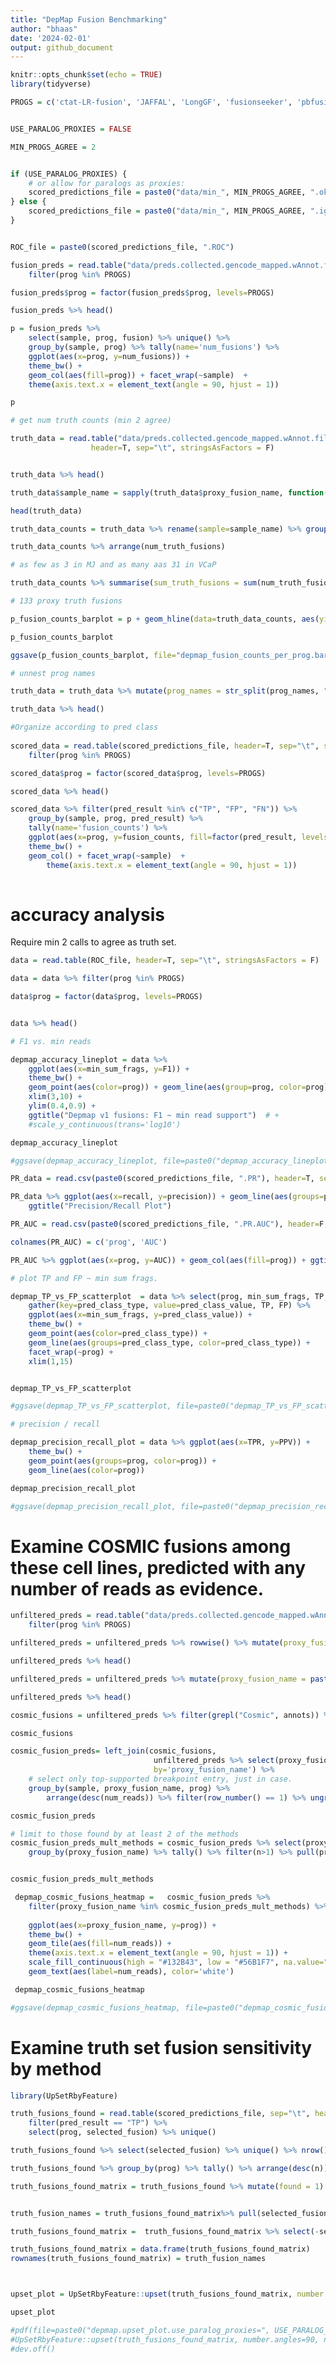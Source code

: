 ```yaml
---
title: "DepMap Fusion Benchmarking"
author: "bhaas"
date: '2024-02-01'
output: github_document
---
```


```r
knitr::opts_chunk$set(echo = TRUE)
library(tidyverse)
```



```r

PROGS = c('ctat-LR-fusion', 'JAFFAL', 'LongGF', 'fusionseeker', 'pbfusion'); 


USE_PARALOG_PROXIES = FALSE

MIN_PROGS_AGREE = 2


if (USE_PARALOG_PROXIES) {
    # or allow for paralogs as proxies:
    scored_predictions_file = paste0("data/min_", MIN_PROGS_AGREE, ".okPara_ignoreUnsure.results.scored")
} else {
    scored_predictions_file = paste0("data/min_", MIN_PROGS_AGREE, ".ignoreUnsure.results.scored")
}


ROC_file = paste0(scored_predictions_file, ".ROC")

```



```r

fusion_preds = read.table("data/preds.collected.gencode_mapped.wAnnot.filt.pass", header=T, sep="\t", stringsAsFactors = F) %>%
    filter(prog %in% PROGS)

fusion_preds$prog = factor(fusion_preds$prog, levels=PROGS)

fusion_preds %>% head()
```



```r

p = fusion_preds %>% 
    select(sample, prog, fusion) %>% unique() %>%
    group_by(sample, prog) %>% tally(name='num_fusions') %>%
    ggplot(aes(x=prog, y=num_fusions)) +
    theme_bw() +
    geom_col(aes(fill=prog)) + facet_wrap(~sample)  + 
    theme(axis.text.x = element_text(angle = 90, hjust = 1)) 

p 
```



```r

# get num truth counts (min 2 agree)

truth_data = read.table("data/preds.collected.gencode_mapped.wAnnot.filt.pass.proxy_assignments.byProgAgree.min_2.truth_set",
                  header=T, sep="\t", stringsAsFactors = F)


truth_data %>% head()

```

```r

truth_data$sample_name = sapply(truth_data$proxy_fusion_name, function(x) { str_split(x, "\\|")[[1]][1]})

head(truth_data)

truth_data_counts = truth_data %>% rename(sample=sample_name) %>% group_by(sample) %>% tally(name='num_truth_fusions')

truth_data_counts %>% arrange(num_truth_fusions)

# as few as 3 in MJ and as many aas 31 in VCaP

```

```r

truth_data_counts %>% summarise(sum_truth_fusions = sum(num_truth_fusions))

# 133 proxy truth fusions

```


```r

p_fusion_counts_barplot = p + geom_hline(data=truth_data_counts, aes(yintercept=num_truth_fusions))

p_fusion_counts_barplot

```


```r

ggsave(p_fusion_counts_barplot, file="depmap_fusion_counts_per_prog.barplot.svg", width=7, height=5)

```



```r
# unnest prog names

truth_data = truth_data %>% mutate(prog_names = str_split(prog_names, ","))  %>% unnest(prog_names)

truth_data %>% head()
```



```r
#Organize according to pred class
    
scored_data = read.table(scored_predictions_file, header=T, sep="\t", stringsAsFactors = F) %>% 
    filter(prog %in% PROGS)

scored_data$prog = factor(scored_data$prog, levels=PROGS)

scored_data %>% head()


```


```r

scored_data %>% filter(pred_result %in% c("TP", "FP", "FN")) %>% 
    group_by(sample, prog, pred_result) %>% 
    tally(name='fusion_counts') %>%
    ggplot(aes(x=prog, y=fusion_counts, fill=factor(pred_result, levels=c('FP', 'TP', 'FN')))) + 
    theme_bw() +
    geom_col() + facet_wrap(~sample)  +
        theme(axis.text.x = element_text(angle = 90, hjust = 1)) 
    

```


# accuracy analysis

Require min 2 calls to agree as truth set.

```r



data = read.table(ROC_file, header=T, sep="\t", stringsAsFactors = F) 

data = data %>% filter(prog %in% PROGS)

data$prog = factor(data$prog, levels=PROGS)


data %>% head()
```



```r


# F1 vs. min reads

depmap_accuracy_lineplot = data %>% 
    ggplot(aes(x=min_sum_frags, y=F1)) + 
    theme_bw() +
    geom_point(aes(color=prog)) + geom_line(aes(group=prog, color=prog)) +
    xlim(3,10) + 
    ylim(0.4,0.9) +
    ggtitle("Depmap v1 fusions: F1 ~ min read support")  # +
    #scale_y_continuous(trans='log10')

depmap_accuracy_lineplot
```


```r

#ggsave(depmap_accuracy_lineplot, file=paste0("depmap_accuracy_lineplot.use_paralog_proxies=", USE_PARALOG_PROXIES, ".svg"), width=7, height=4)

```


```r

PR_data = read.csv(paste0(scored_predictions_file, ".PR"), header=T, sep="\t", stringsAsFactors = F)

PR_data %>% ggplot(aes(x=recall, y=precision)) + geom_line(aes(groups=prog, color=prog)) + theme_bw() +
    ggtitle("Precision/Recall Plot")


```


```r

PR_AUC = read.csv(paste0(scored_predictions_file, ".PR.AUC"), header=F, sep="\t")

colnames(PR_AUC) = c('prog', 'AUC')

PR_AUC %>% ggplot(aes(x=prog, y=AUC)) + geom_col(aes(fill=prog)) + ggtitle("PR-AUC") + theme_bw()

```



```r

# plot TP and FP ~ min sum frags.

depmap_TP_vs_FP_scatterplot  = data %>% select(prog, min_sum_frags, TP, FP) %>% 
    gather(key=pred_class_type, value=pred_class_value, TP, FP) %>%
    ggplot(aes(x=min_sum_frags, y=pred_class_value)) + 
    theme_bw() +
    geom_point(aes(color=pred_class_type)) +
    geom_line(aes(groups=pred_class_type, color=pred_class_type)) +
    facet_wrap(~prog) +
    xlim(1,15)


depmap_TP_vs_FP_scatterplot 
```



```r

#ggsave(depmap_TP_vs_FP_scatterplot, file=paste0("depmap_TP_vs_FP_scatterplot.use_paralog_proxies=", USE_PARALOG_PROXIES, ".svg"), width=7, height=5)

```



```r

# precision / recall 

depmap_precision_recall_plot = data %>% ggplot(aes(x=TPR, y=PPV)) + 
    theme_bw() +
    geom_point(aes(groups=prog, color=prog)) +
    geom_line(aes(color=prog)) 

depmap_precision_recall_plot 
```


```r

#ggsave(depmap_precision_recall_plot, file=paste0("depmap_precision_recall_plot.use_paralog_proxies=", USE_PARALOG_PROXIES, ".svg"), width=5, height=3)

```




# Examine COSMIC fusions among these cell lines, predicted with any number of reads as evidence.

```r

unfiltered_preds = read.table("data/preds.collected.gencode_mapped.wAnnot.gz", header=T, sep="\t") %>%
    filter(prog %in% PROGS)

```

```r

unfiltered_preds = unfiltered_preds %>% rowwise() %>% mutate(proxy_fusion_name = paste(sort(str_split(fusion, "--")[[1]]), collapse="--"))

unfiltered_preds %>% head()
```
```r

unfiltered_preds = unfiltered_preds %>% mutate(proxy_fusion_name = paste(sample, proxy_fusion_name, sep ="|"))

unfiltered_preds %>% head()

```





```r

cosmic_fusions = unfiltered_preds %>% filter(grepl("Cosmic", annots)) %>% select(sample, proxy_fusion_name) %>% unique()

cosmic_fusions 
```

```r

cosmic_fusion_preds= left_join(cosmic_fusions, 
                                unfiltered_preds %>% select(proxy_fusion_name, prog, num_reads),
                                by='proxy_fusion_name') %>%
    # select only top-supported breakpoint entry, just in case.
    group_by(sample, proxy_fusion_name, prog) %>% 
        arrange(desc(num_reads)) %>% filter(row_number() == 1) %>% ungroup()

cosmic_fusion_preds
```


```r

# limit to those found by at least 2 of the methods
cosmic_fusion_preds_mult_methods = cosmic_fusion_preds %>% select(proxy_fusion_name, prog) %>% unique() %>% 
    group_by(proxy_fusion_name) %>% tally() %>% filter(n>1) %>% pull(proxy_fusion_name)


cosmic_fusion_preds_mult_methods

```



```r

 depmap_cosmic_fusions_heatmap =   cosmic_fusion_preds %>%
    filter(proxy_fusion_name %in% cosmic_fusion_preds_mult_methods) %>%
    
    ggplot(aes(x=proxy_fusion_name, y=prog)) + 
    theme_bw() +
    geom_tile(aes(fill=num_reads)) + 
    theme(axis.text.x = element_text(angle = 90, hjust = 1)) +
    scale_fill_continuous(high = "#132B43", low = "#56B1F7", na.value="white") +
    geom_text(aes(label=num_reads), color='white')

 depmap_cosmic_fusions_heatmap

```

```r

#ggsave(depmap_cosmic_fusions_heatmap, file=paste0("depmap_cosmic_fusions_heatmap.use_paralog_proxies=", USE_PARALOG_PROXIES, ".svg"), width=7, height=5)


```


# Examine truth set fusion sensitivity by method

```r
library(UpSetRbyFeature)

truth_fusions_found = read.table(scored_predictions_file, sep="\t", header=T) %>% 
    filter(pred_result == "TP") %>% 
    select(prog, selected_fusion) %>% unique()

truth_fusions_found %>% select(selected_fusion) %>% unique() %>% nrow()


```

```r

truth_fusions_found %>% group_by(prog) %>% tally() %>% arrange(desc(n))


```


```r

truth_fusions_found_matrix = truth_fusions_found %>% mutate(found = 1) %>% spread(key=prog, value=found, fill=0)


truth_fusion_names = truth_fusions_found_matrix%>% pull(selected_fusion)

truth_fusions_found_matrix =  truth_fusions_found_matrix %>% select(-selected_fusion)

truth_fusions_found_matrix = data.frame(truth_fusions_found_matrix)
rownames(truth_fusions_found_matrix) = truth_fusion_names



upset_plot = UpSetRbyFeature::upset(truth_fusions_found_matrix, number.angles=90, nsets=1000, nintersects=1000)

upset_plot

```


```r

#pdf(file=paste0("depmap.upset_plot.use_paralog_proxies=", USE_PARALOG_PROXIES, ".pdf"), width=20)
#UpSetRbyFeature::upset(truth_fusions_found_matrix, number.angles=90, nsets=1000, nintersects=1000)
#dev.off()

```






